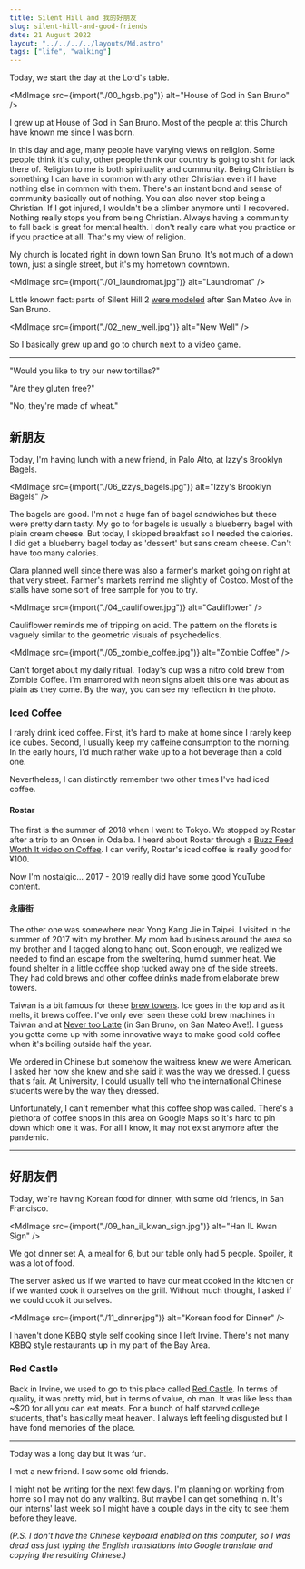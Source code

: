 ```yaml
---
title: Silent Hill and 我的好朋友
slug: silent-hill-and-good-friends
date: 21 August 2022
layout: "../../../../layouts/Md.astro"
tags: ["life", "walking"]
---
```



Today, we start the day at the Lord's table.

<MdImage src={import("./00_hgsb.jpg")} alt="House of God in San Bruno" />

I grew up at House of God in San Bruno.
Most of the people at this Church have known me since I was born.

In this day and age, many people have varying views on religion.
Some people think it's culty, other people think our country is going to shit for lack there of.
Religion to me is both spirituality and community.
Being Christian is something I can have in common with any other Christian even if I have nothing else in common with them.
There's an instant bond and sense of community basically out of nothing.
You can also never stop being a Christian.
If I got injured, I wouldn't be a climber anymore until I recovered.
Nothing really stops you from being Christian.
Always having a community to fall back is great for mental health.
I don't really care what you practice or if you practice at all.
That's my view of religion.

My church is located right in down town San Bruno.
It's not much of a down town, just a single street, but it's my hometown downtown.

<MdImage src={import("./01_laundromat.jpg")} alt="Laundromat" />

Little known fact: parts of Silent Hill 2
[were modeled](http://www.igotaletter.com/rarities/oldneelystreet/)
after San Mateo Ave in San Bruno.

<MdImage src={import("./02_new_well.jpg")} alt="New Well" />

So I basically grew up and go to church next to a video game.

---

"Would you like to try our new tortillas?"

"Are they gluten free?"

"No, they're made of wheat."

## 新朋友

Today, I'm having lunch with a new friend, in Palo Alto, at Izzy's Brooklyn Bagels.

<MdImage src={import("./06_izzys_bagels.jpg")} alt="Izzy's Brooklyn Bagels" />

The bagels are good.
I'm not a huge fan of bagel sandwiches but these were pretty darn tasty.
My go to for bagels is usually a blueberry bagel with plain cream cheese.
But today, I skipped breakfast so I needed the calories.
I did get a blueberry bagel today as 'dessert' but sans cream cheese.
Can't have too many calories.

Clara planned well since there was also a farmer's market going on right at that very street.
Farmer's markets remind me slightly of Costco.
Most of the stalls have some sort of free sample for you to try.

<MdImage src={import("./04_cauliflower.jpg")} alt="Cauliflower" />

Cauliflower reminds me of tripping on acid.
The pattern on the florets is vaguely similar to the geometric visuals of psychedelics.

<MdImage src={import("./05_zombie_coffee.jpg")} alt="Zombie Coffee" />

Can't forget about my daily ritual.
Today's cup was a nitro cold brew from Zombie Coffee.
I'm enamored with neon signs albeit this one was about as plain as they come.
By the way, you can see my reflection in the photo.

### Iced Coffee

I rarely drink iced coffee.
First, it's hard to make at home since I rarely keep ice cubes.
Second, I usually keep my caffeine consumption to the morning.
In the early hours, I'd much rather wake up to a hot beverage than a cold one.

Nevertheless, I can distinctly remember two other times I've had iced coffee.

#### Rostar

The first is the summer of 2018 when I went to Tokyo.
We stopped by Rostar after a trip to an Onsen in Odaiba.
I heard about Rostar through a [Buzz Feed Worth It video on Coffee](https://youtu.be/qIbbJV-grHg?t=38).
I can verify, Rostar's iced coffee is really good for ¥100.

Now I'm nostalgic... 2017 - 2019 really did have some good YouTube content.

#### 永康街

The other one was somewhere near Yong Kang Jie in Taipei.
I visited in the summer of 2017 with my brother.
My mom had business around the area so my brother and I tagged along to hang out.
Soon enough, we realized we needed to find an escape from the sweltering, humid summer heat.
We found shelter in a little coffee shop tucked away one of the side streets.
They had cold brews and other coffee drinks made from elaborate brew towers.

Taiwan is a bit famous for these
[brew towers](https://yama-glass.com/products/yama-cold-drip-tower-6-8-cup-bamboo-straight-frame-32oz).
Ice goes in the top and as it melts, it brews coffee.
I've only ever seen these cold brew machines in Taiwan and at
[Never too Latte](https://www.nevertoolattecafe.com/) (in San Bruno, on San Mateo Ave!).
I guess you gotta come up with some innovative ways to make good cold coffee when it's boiling outside half the year.

We ordered in Chinese but somehow the waitress knew we were American.
I asked her how she knew and she said it was the way we dressed.
I guess that's fair.
At University, I could usually tell who the international Chinese students were by the way they dressed.

Unfortunately, I can't remember what this coffee shop was called.
There's a plethora of coffee shops in this area on Google Maps so it's hard to pin down which one it was.
For all I know, it may not exist anymore after the pandemic.

---

## 好朋友們

Today, we're having Korean food for dinner, with some old friends, in San Francisco.

<MdImage src={import("./09_han_il_kwan_sign.jpg")} alt="Han IL Kwan Sign" />

We got dinner set A, a meal for 6, but our table only had 5 people.
Spoiler, it was a lot of food.

The server asked us if we wanted to have our meat cooked in the kitchen or if we wanted cook it ourselves on the grill.
Without much thought, I asked if we could cook it ourselves.

<MdImage src={import("./11_dinner.jpg")} alt="Korean food for Dinner" />

I haven't done KBBQ style self cooking since I left Irvine.
There's not many KBBQ style restaurants up in my part of the Bay Area.

### Red Castle

Back in Irvine, we used to go to this place called [Red Castle](https://www.yelp.com/biz/red-castle-garden-grove-6).
In terms of quality, it was pretty mid, but in terms of value, oh man.
It was like less than ~$20 for all you can eat meats.
For a bunch of half starved college students, that's basically meat heaven.
I always left feeling disgusted but I have fond memories of the place.

---

Today was a long day but it was fun.

I met a new friend.
I saw some old friends.

I might not be writing for the next few days.
I'm planning on working from home so I may not do any walking.
But maybe I can get something in.
It's our interns' last week so I might have a couple days in the city to see them before they leave.

_(P.S. I don't have the Chinese keyboard enabled on this computer,
so I was dead ass just typing the English translations into Google translate and copying the resulting Chinese.)_
